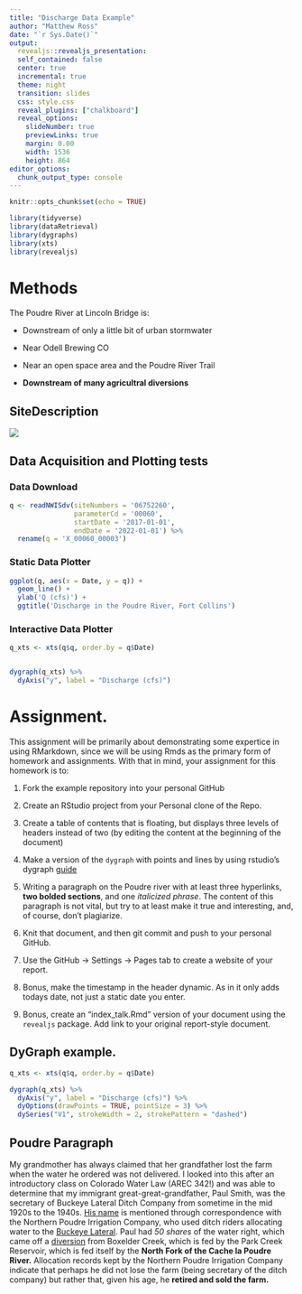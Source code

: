 ```yaml
---
title: "Discharge Data Example"
author: "Matthew Ross"
date: "`r Sys.Date()`"
output:
  revealjs::revealjs_presentation:
  self_contained: false
  center: true
  incremental: true
  theme: night
  transition: slides
  css: style.css
  reveal_plugins: ["chalkboard"]
  reveal_options:
    slideNumber: true
    previewLinks: true
    margin: 0.00
    width: 1536
    height: 864
editor_options: 
  chunk_output_type: console
---
```


```r
knitr::opts_chunk$set(echo = TRUE)

library(tidyverse)
library(dataRetrieval)
library(dygraphs)
library(xts)
library(revealjs)
```


# Methods

The Poudre River at Lincoln Bridge is:

  - Downstream of only a little bit of urban stormwater

  - Near Odell Brewing CO
  
  - Near an open space area and the Poudre River Trail
  
  - **Downstream of many agricultral diversions**


## SiteDescription

![](https://waterdata.usgs.gov/nwisweb/local/state/co/text/pics/06752260big.jpg)


## Data Acquisition and Plotting tests

### Data Download


```r

q <- readNWISdv(siteNumbers = '06752260',
                parameterCd = '00060',
                startDate = '2017-01-01',
                endDate = '2022-01-01') %>%
  rename(q = 'X_00060_00003')


```



### Static Data Plotter


```r

ggplot(q, aes(x = Date, y = q)) + 
  geom_line() + 
  ylab('Q (cfs)') + 
  ggtitle('Discharge in the Poudre River, Fort Collins')

```


### Interactive Data Plotter


```r

q_xts <- xts(q$q, order.by = q$Date)


dygraph(q_xts) %>%
  dyAxis("y", label = "Discharge (cfs)") 
```



# Assignment. 


This assignment will be primarily about demonstrating some expertice in using
RMarkdown, since we will be using Rmds as the primary form of homework and 
assignments. With that in mind, your assignment for this homework is to:


1) Fork the example repository into your personal GitHub

2) Create an RStudio project from your Personal clone of the Repo. 

3) Create a table of contents that is floating, but displays three levels of
headers instead of two (by editing the content at the beginning of the document)

4) Make a version of the `dygraph` with points and lines by using rstudio's
dygraph [guide](https://rstudio.github.io/dygraphs/)

5) Writing a paragraph on the Poudre river with at least three hyperlinks,
**two bolded sections**, and one *italicized phrase*. The content of this paragraph
is not vital, but try to at least make it true and interesting, and, of course,
don't plagiarize. 

6) Knit that document, and then git commit and push to your personal GitHub.

7) Use the GitHub -> Settings -> Pages tab to create a website of your report.

8) Bonus, make the timestamp in the header dynamic. As in it only adds
todays date, not just a static date you enter. 

9) Bonus, create an "index_talk.Rmd" version of your document using the
`revealjs` package. Add link to your original report-style document. 


## DyGraph example. 

```r

q_xts <- xts(q$q, order.by = q$Date)

dygraph(q_xts) %>%
  dyAxis("y", label = "Discharge (cfs)") %>% 
  dyOptions(drawPoints = TRUE, pointSize = 3) %>% 
  dySeries("V1", strokeWidth = 2, strokePattern = "dashed")

```

## Poudre Paragraph

My grandmother has always claimed that her grandfather lost the farm when the water he ordered was not delivered. I looked into this after an introductory class on Colorado Water Law (AREC 342!) and was able to determine that my immigrant great-great-grandfather, Paul Smith, was the secretary of Buckeye Lateral Ditch Company from sometime in the mid 1920s to the 1940s. [His name](https://archives.mountainscholar.org/digital/collection/p17393coll186/id/13436/rec/1) is mentioned through correspondence with the Northern Poudre Irrigation Company, who used ditch riders allocating water to the [Buckeye Lateral](https://dwr.state.co.us/Tools/Structures/0301111). Paul had *50 shares* of the water right, which came off a [diversion](https://npicwater.files.wordpress.com/2015/08/repair-of-structure-along-the-buckeye-lateral.jpg) from Boxelder Creek, which is fed by the Park Creek Reservoir, which is fed itself by the **North Fork of the Cache la Poudre River.** Allocation records kept by the Northern Poudre Irrigation Company indicate that perhaps he did not lose the farm (being secretary of the ditch company) but rather that, given his age, he **retired and sold the farm.** 
